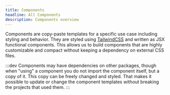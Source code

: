 ```yaml
---
title: Components
headline: All Components
description: Components overview
---
```



Components are copy-paste templates for a specific use case including styling and behavior.
They are styled using [TailwindCSS](https://tailwindcss.com/) and written as JSX functional components. This allows us to build components that are highly customizable and compact without keeping a dependency on external CSS files.

:::dev
Components may have dependencies on other packages, though when "using" a component you do not import the component itself, but a copy of it. This copy can be freely changed and styled. That makes it possible to update or change the component templates without breaking the projects that used them.
:::

<div className="pt-12">
  <ComponentList />
</div>
